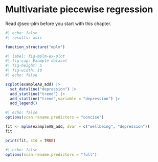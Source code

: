 # Multivariate piecewise regression {#sec-mplm}

::: callout-note
Read @sec-plm before you start with this chapter.
:::

```r
#| echo: false
#| results: asis

function_structure("mplm")
```

```r
#| label: fig-mplm-ex-plot
#| fig-cap: Example dataset
#| fig-height: 5
#| fig-width: 10
#| echo: false

scplot(exampleAB_add) |> 
  set_dataline("depression") |> 
  add_statline("trend") |> 
  add_statline("trend",variable = "depression") |> 
  add_legend()
```
```r
#| echo: false
options(scan.rename.predictors = "concise")
```


```r
fit <- mplm(exampleAB_add, dvar = c("wellbeing", "depression"))
fit
```

```r
print(fit, std = TRUE)
```

```r
#| echo: false
options(scan.rename.predictors = "full")
```
